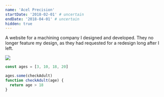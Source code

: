 ```yaml
---
name: 'Acel Precision'
startDate: '2018-02-01' # uncertain
endDate: '2018-04-01' # uncertain
hidden: true
---
```


A website for a machining company I designed and developed. They no longer
feature my design, as they had requested for a redesign long after I left.

<img src="/projects/assets/acelprecision.com.png" />

```js
const ages = [3, 10, 18, 20]

ages.some(checkAdult)
function checkAdult(age) {
  return age > 18
}
```
